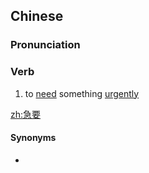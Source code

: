 ==Chinese==
{{zh-forms}}

===Pronunciation===
{{zh-pron
|m=jíyào
|cat=v
}}

===Verb===
{{zh-verb}}

# to [[need]] something [[urgently]]

[[zh:急要]]

====Synonyms====
* {{zh-l|急用}}